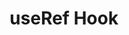 ---
id: "react_mc_medium_010"
questionType: "MULTIPLE_CHOICE"
title: "useRef Hook"
description: "What is the primary use of the useRef hook?"
difficulty: "MEDIUM"
category: "React"
options:
  - "To manage global state"
  - "To trigger re-renders"
  - "To persist values across renders without causing re-renders"
  - "To fetch data from APIs"
correctAnswer: 2
---